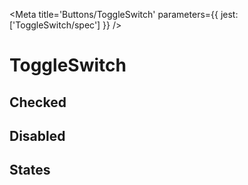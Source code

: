 

<Meta
  title='Buttons/ToggleSwitch'
  parameters={{ jest: ['ToggleSwitch/spec'] }}
/>

# ToggleSwitch

<Canvas>
  <Story name='Default'>
    <ToggleSwitch onChange={action('change')} />
  </Story>
</Canvas>

<ArgsTable of={ToggleSwitch} />

## Checked

<Canvas>
  <Story name='Checked'>
    <ToggleSwitch checked onChange={action('change')} />
  </Story>
</Canvas>

## Disabled

<Canvas>
  <Story name='Disabled'>
    <ToggleSwitch disabled />
  </Story>
</Canvas>

## States

<Story name='States'>
  <PropsVariationSection
    component={ToggleSwitch}
    common={{ onChange: action('change') }}
    xAxis={{
      checked: { checked: true },
      unchecked: { checked: false },
    }}
    yAxis={{
      default: {},
      hover: { className: 'is-hovered' },
      active: { className: 'is-active' },
      focus: { className: 'is-focused' },
      disabled: { disabled: true },
    }}
  />
</Story>
